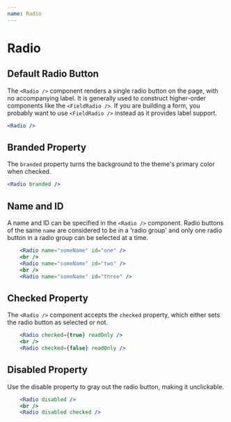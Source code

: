 ```yaml
---
name: Radio
---
```


# Radio

<ComponentDetail
  of="Radio"
  status="experimental"
  figma="file/2MG6DoSjk4IaLnjjFCnKFf/Forms"
  github="Form/Inputs/Radio/Radio"
/>

## Default Radio Button

The `<Radio />` component renders a single radio button on the page, with no accompanying label. It is generally used to construct higher-order components like the `<FieldRadio />`. If you are building a form, you probably want to use `<FieldRadio />` instead as it provides label support.

```jsx
<Radio />
```

## Branded Property

The `branded` property turns the background to the theme's primary color when checked.

```jsx
<Radio branded />
```

## Name and ID

A name and ID can be specified in the `<Radio />` component. Radio buttons of the same `name` are considered to be in a 'radio group' and only one radio button in a radio group can be selected at a time.

```jsx
    <Radio name="someName" id="one" />
    <br />
    <Radio name="someName" id="two" />
    <br />
    <Radio name="someName" id="three" />
```

## Checked Property

The `<Radio />` component accepts the `checked` property, which either sets the radio button as selected or not.

```jsx
    <Radio checked={true} readOnly />
    <br />
    <Radio checked={false} readOnly />
```

## Disabled Property

Use the disable property to gray out the radio button, making it unclickable.

```jsx
    <Radio disabled />
    <br />
    <Radio disabled checked />
```
